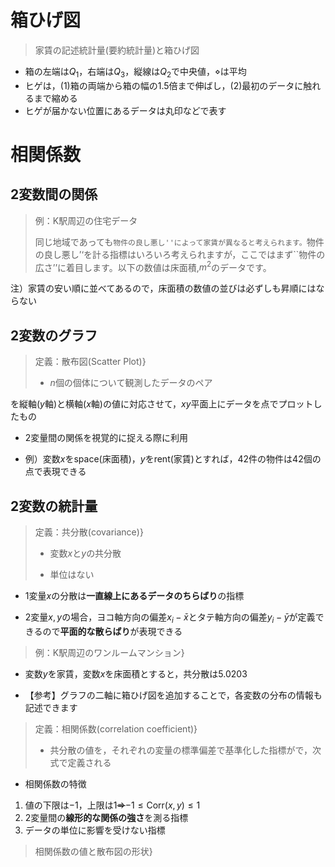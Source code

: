 # 箱ひげ図

> 家賃の記述統計量(要約統計量)と箱ひげ図

<!--  & & RENT \\ -->
<!-- \hline -->
<!-- 平均値 & Mean & 7.110 \\ -->
<!-- 中央値 & Median & 6.800 \\ -->
<!-- 最大値 & Maximum & 11.400 \\ -->
<!-- 最小値 & Minimum & 4.900 \\ -->
<!-- 標準偏差 & Std. Dev. & 1.538 \\ -->
<!-- 歪度 & Skewness & 1.141 \\ -->
<!-- 尖度 & Kurtosis & 4.369 \\ -->
<!-- 偏差2乗和 & Sum Sq. Dev. & 96.976 \\ -->
<!-- データ数 & Observations & 42 \\ -->

<!-- \begin{itemize} -->
<!-- \item 箱ひげ図(Box-whisker plot) -->
<!-- \end{itemize} -->
<!-- \begin{center} -->
<!-- \includegraphics[width=0.4\textwidth,angle=-90]{boxplot_RENT1.pdf} -->
<!-- \end{center} -->
*   箱の左端は$Q_1$，右端は$Q_3$，縦線は$Q_2$で中央値，$\diamond$は平均
*   ヒゲは，(1)箱の両端から箱の幅の1.5倍まで伸ばし，(2)最初のデータに触れるまで縮める
*   ヒゲが届かない位置にあるデータは丸印などで表す


# 相関係数

## 2変数間の関係

> 例：K駅周辺の住宅データ
>
同じ地域であっても``物件の良し悪し''によって家賃が異なると考えられます。``物件の良し悪し''を計る指標はいろいろ考えられますが，ここではまず``物件の広さ''に着目します。以下の数値は床面積,$m^2$のデータです。

<!-- \begin{center} -->
<!-- \begin{tabular}{rrrrrrrrrr} -->
<!-- 15.12 & 15.12 & 15.12 & 11.97 & 11.97 & 15.50 & 14.09 \\ -->
<!-- 15.12 & 14.03 & 15.00 & 14.26 & 15.86 & 17.00 & 14.03 \\ -->
<!-- 14.33 & 25.73 & 23.19 & 17.28 & 17.28 & 18.23 & 18.23 \\ -->
<!-- 16.80 & 16.80 & 18.46 & 18.23 & 19.44 & 19.44 & 22.80 \\ -->
<!-- 21.20 & 21.20 & 21.09 & 21.09 & 17.28 & 17.28 & 21.90 \\ -->
<!-- 16.73 & 34.58 & 34.58 & 22.28 & 23.49 & 22.28 & 24.42 -->
<!-- \end{tabular} -->
<!-- \end{center} -->

注）家賃の安い順に並べてあるので，床面積の数値の並びは必ずしも昇順にはならない


## 2変数のグラフ

> 定義：散布図(Scatter Plot)}
>
*  $n$個の個体について観測したデータのペア

\begin{align*}
\{ (x_1,y_1), (x_2,y_2), \cdots, (x_n,y_n) \}
\end{align*}

を縦軸($y$軸)と横軸($x$軸)の値に対応させて，$xy$平面上にデータを点でプロットしたもの

*   2変量間の関係を視覚的に捉える際に利用

*  例）変数$x$をspace(床面積)，$y$をrent(家賃)とすれば，42件の物件は42個の点で表現できる


<!-- \includegraphics[width=0.65 \textwidth]{fig_kichi42scat.pdf} -->


## 2変数の統計量

> 定義：共分散(covariance)}
>
*   変数$x$と$y$の共分散
>
\begin{align*}
\text{Cov}(x,y)
%=\mathop{s_{xy}}_{\substack{\uparrow \\ x\text{と}y \\ \text{の共分散}}}
=\frac{1}{n}\sum_{i=1}^n 
(\mathop{x_i-\bar{x}}_{\substack{\uparrow \\ x\text{の偏差}}})
(\mathop{y_i-\bar{y}}_{\substack{\uparrow \\ y\text{の偏差}}})
\end{align*}
>
*  単位はない

*  1変量$x$の分散は**一直線上にあるデータのちらばり**の指標
\begin{align*} 
\text{Var}(x)
=s_x^2
=\frac{1}{n}\sum_{i=1}^n (x_i-\bar{x})(x_i-\bar{x})
\end{align*}

*  2変量$x,y$の場合，ヨコ軸方向の偏差$x_i-\bar{x}$とタテ軸方向の偏差$y_i-\bar{y}$が定義できるので**平面的な散らばり**が表現できる
<!-- %\begin{align*} -->
<!-- %s_{xy}=\frac{1}{n}\sum_{i=1}^n (x_i-\bar{x})(y_i-\bar{y}) -->
<!-- %\end{align*} -->


> 例：K駅周辺のワンルームマンション}

* 変数$y$を家賃，変数$x$を床面積とすると，共分散は5.0203

\begin{align*}
&\text{Cov}(x,y) \\
=s_{xy}
&\quad=\frac{1}{42}\sum_{i=1}^{42} (x_i-\bar{x})(y_i-\bar{y}) \\
&\quad=5.0203
\end{align*}

<!-- \includegraphics[width=0.8 \textwidth]{scat42_rent_space_02.pdf} \\ -->


*  【参考】グラフの二軸に箱ひげ図を追加することで，各変数の分布の情報も記述できます


<!-- \includegraphics[width=0.8 \textwidth]{scat42_rent_space_02.pdf} \\ -->



> 定義：相関係数(correlation coefficient)}
>
*  共分散の値を，それぞれの変量の標準偏差で基準化した指標が\textbf{相関係数}で，次式で定義される
>
\begin{align*}
\text{Corr}(x,y)
%=r_{xy}
&=\frac{\text{Cov}(x,y)}{\text{sd}(x) \times \text{sd}(y)} \\
&=\frac{\frac{1}{n}\sum_{i=1}^n (x_i-\bar{x})(y_i-\bar{y})}
{\sqrt{\frac{1}{n}\sum_{i=1}^n (x_i-\bar{x})^2}
\sqrt{\frac{1}{n}\sum_{i=1}^n (y_i-\bar{y})^2}} \\ 
&=\frac{s_{xy}}{s_{x}s_{y}}
\end{align*}


* 相関係数の特徴

1.  値の下限は$-1$，上限は$1$~~$\Rightarrow$~~$-1 \le \text{Corr}(x,y) \le 1$
2.  2変量間の**線形的な関係の強さ**を測る指標
3.  データの単位に影響を受けない指標



> 相関係数の値と散布図の形状}
<!-- \includegraphics[width=0.9 \textwidth]{fig_corr_scat.png} \\ -->

